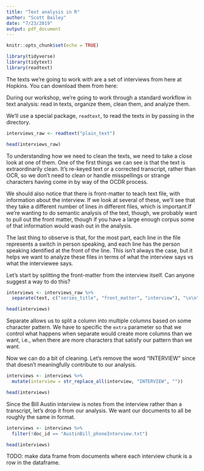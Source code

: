 ```yaml
---
title: "Text analysis in R"
author: "Scott Bailey"
date: "7/23/2019"
output: pdf_document
---
```


```r
knitr::opts_chunk$set(echo = TRUE)
```

```r
library(tidyverse)
library(tidytext)
library(readtext)
```

The texts we're going to work with are a set of interviews from here at Hopkins. You can download them from here: 

During our workshop, we're going to work through a standard workflow in text analysis: read in texts, organize them, clean them, and analyze them.

We'll use a special package, `readtext`, to read the texts in by passing in the directory.

```r
interviews_raw <- readtext("plain_text")

head(interviews_raw)
```

To understanding how we need to clean the texts, we need to take a close look at one of them. One of the first things we can see is that the text is extraordinarily clean. It's re-keyed text or a corrected transcript, rather than OCR, so we don't need to clean or handle misspellings or strange characters having come in by way of the OCDR process. 

We should also notice that there is front-matter to teach text file, with information about the interview. If we look at several of these, we'll see that they take a different number of lines in different files, which is important.If we're wanting to do semantic analysis of the text, though, we probably want to pull out the front matter, though if you have a large enough corpus some of that information would wash out in the analysis. 

The last thing to observe is that, for the most part, each line in the file represents a switch in person speaking, and each line has the person speaking identified at the front of the line. This isn't always the case, but it helps we want to analyze these files in terms of what the interview says vs what the interviewee says. 

Let's start by splitting the front-matter from the interview itself. Can anyone suggest a way to do this?

```r
interviews <- interviews_raw %>%
  separate(text, c("series_title", "front_matter", "interview"), "\n\n", extra="merge")

head(interviews)
```

Separate allows us to split a column into multiple columns based on some character pattern. We have to specific the `extra` parameter so that we control what happens when separate would create more columns than we want, i.e., when there are more characters that satisfy our pattern than we want.

Now we can do a bit of cleaning. Let's remove the word "INTERVIEW" since that doesn't meaningfully contribute to our analysis. 

```r
interviews <- interviews %>%
  mutate(interview = str_replace_all(interview, "INTERVIEW", ""))

head(interviews)
```

Since the Bill Austin interview is notes from the interview rather than a transcript, let's drop it from our analysis. We want our documents to all be roughly the same in format. 


```r
interviews <- interviews %>%
  filter(!doc_id == "AustinBill_phoneInterview.txt")

head(interviews)
```


TODO: make data frame from documents where each interview chunk is a row in the dataframe.


